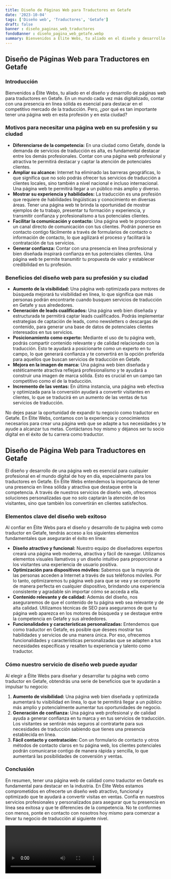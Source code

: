 ```yaml
---
title: Diseño de Páginas Web para Traductores en Getafe
date: '2023-10-04'
tags: ['Diseño web', 'Traductores', 'Getafe']
draft: false
banner : diseño_paginas_web_traductores
fondoBanner : diseño_pagina_web_getafe.webp
summary: Bienvenidos a Élite Webs, tu aliado en el diseño y desarrollo de páginas web para traductores en Getafe. En un mundo cada vez más digitalizado, contar con una presencia en línea sólida es esencial para destacar en el competitivo mercado de la traducción. Pero, ¿por qué es tan importante tener una página web en esta profesión y en esta ciudad?
---
```


## Diseño de Páginas Web para Traductores en Getafe

### Introducción

Bienvenidos a Élite Webs, tu aliado en el diseño y desarrollo de páginas web para traductores en Getafe. En un mundo cada vez más digitalizado, contar con una presencia en línea sólida es esencial para destacar en el competitivo mercado de la traducción. Pero, ¿por qué es tan importante tener una página web en esta profesión y en esta ciudad?

### Motivos para necesitar una página web en su profesión y su ciudad

- **Diferenciarse de la competencia:** En una ciudad como Getafe, donde la demanda de servicios de traducción es alta, es fundamental destacar entre los demás profesionales. Contar con una página web profesional y atractiva te permitirá destacar y captar la atención de potenciales clientes.
- **Ampliar su alcance:** Internet ha eliminado las barreras geográficas, lo que significa que no solo podrás ofrecer tus servicios de traducción a clientes locales, sino también a nivel nacional e incluso internacional. Una página web te permitirá llegar a un público más amplio y diverso.
- **Mostrar su experiencia y habilidades:** La traducción es una profesión que requiere de habilidades lingüísticas y conocimiento en diversas áreas. Tener una página web te brinda la oportunidad de mostrar ejemplos de tu trabajo, presentar tu formación y experiencia, y transmitir confianza y profesionalismo a tus potenciales clientes.
- **Facilitar la comunicación y contacto:** Una página web te proporciona un canal directo de comunicación con tus clientes. Podrán ponerse en contacto contigo fácilmente a través de formularios de contacto o información de contacto, lo que agilizará el proceso y facilitará la contratación de tus servicios.
- **Generar confianza:** Contar con una presencia en línea profesional y bien diseñada inspirará confianza en tus potenciales clientes. Una página web te permite transmitir tu propuesta de valor y establecer credibilidad en tu profesión.

### Beneficios del diseño web para su profesión y su ciudad

- **Aumento de la visibilidad:** Una página web optimizada para motores de búsqueda mejorará tu visibilidad en línea, lo que significa que más personas podrán encontrarte cuando busquen servicios de traducción en Getafe y sus alrededores.
- **Generación de leads cualificados:** Una página web bien diseñada y estructurada te permitirá captar leads cualificados. Podrás implementar estrategias de captación de leads, como newsletters o descargas de contenido, para generar una base de datos de potenciales clientes interesados en tus servicios.
- **Posicionamiento como experto:** Mediante el uso de tu página web, podrás compartir contenido relevante y de calidad relacionado con la traducción. Esto te ayudará a posicionarte como un experto en tu campo, lo que generará confianza y te convertirá en la opción preferida para aquellos que buscan servicios de traducción en Getafe.
- **Mejora en la imagen de marca:** Una página web bien diseñada y estéticamente atractiva reflejará profesionalismo y te ayudará a construir una imagen de marca sólida. Esto es crucial en un campo tan competitivo como el de la traducción.
- **Incremento de las ventas:** En última instancia, una página web efectiva y optimizada para la conversión ayudará a convertir visitantes en clientes, lo que se traducirá en un aumento de las ventas de tus servicios de traducción.

No dejes pasar la oportunidad de expandir tu negocio como traductor en Getafe. En Élite Webs, contamos con la experiencia y conocimientos necesarios para crear una página web que se adapte a tus necesidades y te ayude a alcanzar tus metas. Contáctanos hoy mismo y déjanos ser tu socio digital en el éxito de tu carrera como traductor.

<GifSeo />

<Cta />

## Diseño de Página Web para Traductores en Getafe

El diseño y desarrollo de una página web es esencial para cualquier profesional en el mundo digital de hoy en día, especialmente para los traductores en Getafe. En Élite Webs entendemos la importancia de tener una presencia en línea sólida y atractiva que destaque entre la competencia. A través de nuestros servicios de diseño web, ofrecemos soluciones personalizadas que no solo captarán la atención de los visitantes, sino que también los convertirán en clientes satisfechos.

### Elementos clave del diseño web exitoso

Al confiar en Élite Webs para el diseño y desarrollo de tu página web como traductor en Getafe, tendrás acceso a los siguientes elementos fundamentales que asegurarán el éxito en línea:

- **Diseño atractivo y funcional:** Nuestro equipo de diseñadores expertos creará una página web moderna, atractiva y fácil de navegar. Utilizamos elementos visuales llamativos y un diseño intuitivo para proporcionar a los visitantes una experiencia de usuario positiva.
- **Optimización para dispositivos móviles:** Sabemos que la mayoría de las personas acceden a Internet a través de sus teléfonos móviles. Por lo tanto, optimizaremos tu página web para que se vea y se comporte de manera perfecta en cualquier dispositivo, brindando una experiencia consistente y agradable sin importar cómo se acceda a ella.
- **Contenido relevante y de calidad:** Además del diseño, nos aseguraremos de que el contenido de tu página web sea relevante y de alta calidad. Utilizamos técnicas de SEO para asegurarnos de que tu página web aparezca en los motores de búsqueda y se destaque entre la competencia en Getafe y sus alrededores.
- **Funcionalidades y características personalizadas:** Entendemos que como traductor en Getafe, es posible que desees mostrar tus habilidades y servicios de una manera única. Por eso, ofrecemos funcionalidades y características personalizadas que se adapten a tus necesidades específicas y resalten tu experiencia y talento como traductor.

### Cómo nuestro servicio de diseño web puede ayudar

Al elegir a Élite Webs para diseñar y desarrollar tu página web como traductor en Getafe, obtendrás una serie de beneficios que te ayudarán a impulsar tu negocio:

1. **Aumento de visibilidad:** Una página web bien diseñada y optimizada aumentará tu visibilidad en línea, lo que te permitirá llegar a un público más amplio y potencialmente aumentar tus oportunidades de negocio.
2. **Generación de confianza:** Una página web profesional y de calidad ayuda a generar confianza en tu marca y en tus servicios de traducción. Los visitantes se sentirán más seguros al contratarte para sus necesidades de traducción sabiendo que tienes una presencia establecida en línea.
3. **Fácil contacto y contratación:** Con un formulario de contacto y otros métodos de contacto claros en tu página web, los clientes potenciales podrán comunicarse contigo de manera rápida y sencilla, lo que aumentará las posibilidades de conversión y ventas.

### Conclusión

En resumen, tener una página web de calidad como traductor en Getafe es fundamental para destacar en la industria. En Élite Webs estamos comprometidos en ofrecerte un diseño web atractivo, funcional y optimizado que te ayudará a convertir visitas en ventas. Confía en nuestros servicios profesionales y personalizados para asegurar que tu presencia en línea sea exitosa y que te diferencies de la competencia. No te conformes con menos, ponte en contacto con nosotros hoy mismo para comenzar a llevar tu negocio de traducción al siguiente nivel.

<Video />

<CtaBot job='Traductores' city='Getafe'/>

<Gmaps query='Getafe+españa+maps' />